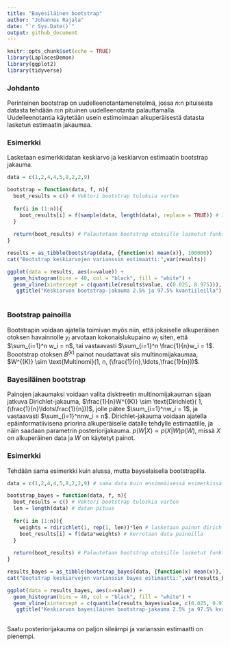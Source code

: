 ```yaml
---
title: "Bayesiläinen bootstrap"
author: "Johannes Rajala"
date: "`r Sys.Date()`"
output: github_document
---
```


```r
knitr::opts_chunk$set(echo = TRUE)
library(LaplacesDemon)
library(ggplot2)
library(tidyverse)
```

### Johdanto

Perinteinen bootstrap on uudelleenotantamenetelmä, jossa $n$:n pituisesta datasta tehdään $n$:n pituinen uudelleenotanta palauttamalla. Uudelleenotantia käytetään usein estimoimaan alkuperäisestä datasta lasketun estimaatin jakaumaa. 

### Esimerkki

Lasketaan esimerkkidatan keskiarvo ja keskiarvon estimaatin bootstrap jakauma.

```r
data = c(1,2,4,4,5,8,2,2,9)

bootstrap = function(data, f, n){
  boot_results = c() # Vektori bootstrap tuloksia varten
  
  for(i in (1:n)){
    boot_results[i] = f(sample(data, length(data), replace = TRUE)) # Iteroidaan n kertaa ja lasketaan joka kerta funktion arvo bootstrap otokselle 
  }
  
  return(boot_results) # Palautetaan bootstrap otoksille lasketut funktion arvot 
}
```

```r
results = as_tibble(bootstrap(data, {function(x) mean(x)}, 100000))
cat("Bootstrap keskiarvojen varianssin estimaatti:",var(results))
```

```r
ggplot(data = results, aes(x=value)) +
  geom_histogram(bins = 40, col = "black", fill = "white") +
  geom_vline(xintercept = c(quantile(results$value, c(0.025, 0.975))), col = "red", linewidth = 0.6) +
   ggtitle("Keskiarvon bootstrap-jakauma 2.5% ja 97.5% kvantiileilla")
  
```

### Bootstrap painoilla

Bootstrapin voidaan ajatella toimivan myös niin, että jokaiselle alkuperäisen otoksen havainnolle $y_i$ arvotaan kokonaislukupaino $w_i$ siten, että $\sum_{i=1}^n w_i = n$, tai vastaavasti $\sum_{i=1}^n \frac{1}{n}w_i = 1$. Boootstrap otoksen $B^{(k)}$ painot noudattavat siis multinomijakaumaa, $W^{(K)} \sim \text{Multinomi}(1, n, (\frac{1}{n},\ldots,\frac{1}{n}))$.

### Bayesiläinen bootstrap

Painojen jakaumaksi voidaan valita disktreetin multinomijakauman sijaan jatkuva Dirichlet-jakauma, $\frac{1}{n}W^{(K)} \sim \text{Dirichlet}( 1, (\frac{1}{n}\ldots\frac{1}{n}))$, jolle pätee $\sum_{i=1}^nw_i = 1$, ja vastaavasti $\sum_{i=1}^nnw_i = n$. Dirichlet-jakauma voidaan ajatella epäinformatiivisena priorina alkuperäiselle datalle tehdylle estimaatille, ja näin saadaan parametrin posteriorijakauma. $p(W|X) \propto p(X|W)p(W)$, missä $X$ on alkuperäinen data ja $W$ on käytetyt painot.

### Esimerkki

Tehdään sama esimerkki kuin alussa, mutta bayselaisella bootstrapilla.

```r
data = c(1,2,4,4,5,8,2,2,9) # sama data kuin ensimmäisessä esimerkissä

bootstrap_bayes = function(data, f, n){
  boot_results = c() # Vektori bootstrap tuloskia varten
  len = length(data) # datan pituus
  
  for(i in (1:n)){
    weights = rdirichlet(1, rep(1, len))*len # lasketaan painot dirichlet jakaumasta
    boot_results[i] = f(data*weights) # kerrotaan data painoilla
  }
  
  return(boot_results) # Palautetaan bootstrap otoksille lasketut funktion arvot 
}
```

```r
results_bayes = as_tibble(bootstrap_bayes(data, {function(x) mean(x)}, 100000))
cat("Bootstrap keskiarvojen varianssin bayes estimaatti:",var(results_bayes))
```

```r
ggplot(data = results_bayes, aes(x=value)) +
  geom_histogram(bins = 40, col = "black", fill = "white") +
  geom_vline(xintercept = c(quantile(results_bayes$value, c(0.025, 0.975))), col = "red", linewidth = 0.6) +
   ggtitle("Keskiarvon bayesiläinen bootstrap-jakauma 2.5% ja 97.5% kvantiileilla")
  
```

Saatu posteriorijakauma on paljon sileämpi ja varianssin estimaatti on pienempi.